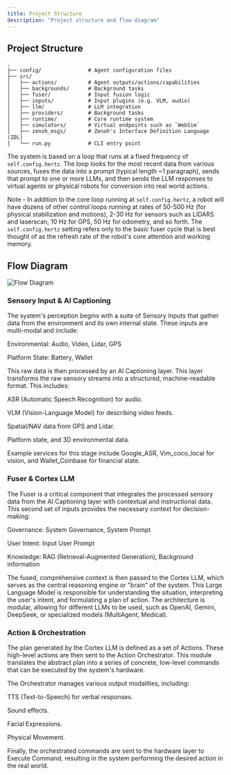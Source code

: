 ```yaml
---
title: Project Structure
description: "Project structure and flow diagram"
---
```


## Project Structure

```tree
.
├── config/               # Agent configuration files
├── src/
│   ├── actions/          # Agent outputs/actions/capabilities
│   ├── backgrounds/      # Background tasks
│   ├── fuser/            # Input fusion logic
│   ├── inputs/           # Input plugins (e.g. VLM, audio)
│   ├── llm/              # LLM integration
│   ├── providers/        # Background tasks
│   ├── runtime/          # Core runtime system
│   ├── simulators/       # Virtual endpoints such as `WebSim`
│   ├── zenoh_msgs/       # Zenoh's Interface Definition Language (IDL)
│   └── run.py            # CLI entry point
```

The system is based on a loop that runs at a fixed frequency of `self.config.hertz`. The loop looks for the most recent data from various sources, fuses the data into a prompt (typical length ~1 paragraph), sends that prompt to one or more LLMs, and then sends the LLM responses to virtual agents or physical robots for conversion into real world actions.

Note - In addition to the core loop running at `self.config.hertz`, a robot will have dozens of other control loops running at rates of 50-500 Hz (for physical stabilization and motions), 2-30 Hz for sensors such as LIDARS and laserscan, 10 Hz for GPS, 50 Hz for odometry, and so forth. The `self.config.hertz` setting refers only to the basic fuser cycle that is best thought of as the refresh rate of the robot's core attention and working memory.

## Flow Diagram

![Flow Diagram](../assets/om1-flow-diagram.png)
### Sensory Input & AI Captioning
The system's perception begins with a suite of Sensory Inputs that gather data from the environment and its own internal state. These inputs are multi-modal and include:

Environmental: Audio, Video, Lidar, GPS

Platform State: Battery, Wallet

This raw data is then processed by an AI Captioning layer. This layer transforms the raw sensory streams into a structured, machine-readable format. This includes:

ASR (Automatic Speech Recognition) for audio.

VLM (Vision-Language Model) for describing video feeds.

Spatial/NAV data from GPS and Lidar.

Platform state, and 3D environmental data.

Example services for this stage include Google_ASR, Vim_coco_local for vision, and Wallet_Coinbase for financial state.

### Fuser & Cortex LLM
The Fuser is a critical component that integrates the processed sensory data from the AI Captioning layer with contextual and instructional data. This second set of inputs provides the necessary context for decision-making:

Governance: System Governance, System Prompt

User Intent: Input User Prompt

Knowledge: RAG (Retrieval-Augmented Generation), Background information

The fused, comprehensive context is then passed to the Cortex LLM, which serves as the central reasoning engine or "brain" of the system. This Large Language Model is responsible for understanding the situation, interpreting the user's intent, and formulating a plan of action. The architecture is modular, allowing for different LLMs to be used, such as OpenAI, Gemini, DeepSeek, or specialized models (MultiAgent, Medical).

### Action & Orchestration
The plan generated by the Cortex LLM is defined as a set of Actions. These high-level actions are then sent to the Action Orchestrator. This module translates the abstract plan into a series of concrete, low-level commands that can be executed by the system's hardware.

The Orchestrator manages various output modalities, including:

TTS (Text-to-Speech) for verbal responses.

Sound effects.

Facial Expressions.

Physical Movement.

Finally, the orchestrated commands are sent to the hardware layer to Execute Command, resulting in the system performing the desired action in the real world.
